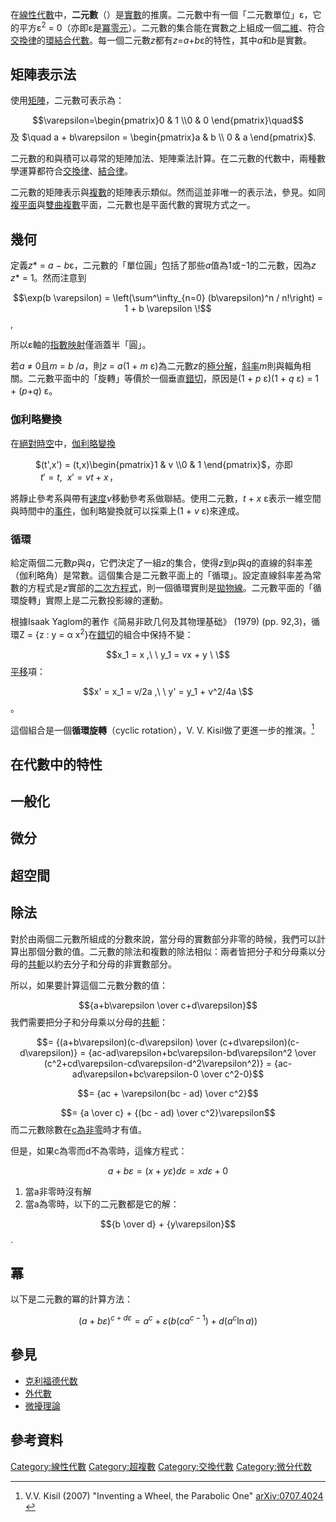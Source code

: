 {{multiple issues|
{{expand|time=2015-04-19}}
{{refimprove|time=2015-04-19}}
}}
{{NoteTA
|G1 = IT
}}
{{數}}
在[[線性代數|線性代數]]中，'''二元數'''（{{lang-en|Dual number}}）是[[實數|實數]]的推廣。二元數中有一個「二元數單位」ε，它的平方ε<sup>2</sup> = 0（亦即ε是[[冪零元|冪零元]]）。二元數的集合能在實數之上組成一個[[向量空間的維數|二維]]、符合[[交換律|交換律]]的[[環_(代數)|環]][[結合代數|結合代數]]。每一個二元數''z''都有''z''=''a''+''b''ε的特性，其中''a''和''b''是實數。

==矩陣表示法==
使用[[矩陣|矩陣]]，二元數可表示為：
:<math>\varepsilon=\begin{pmatrix}0 & 1 \\0 & 0 \end{pmatrix}\quad</math> 及 <math>\quad a + b\varepsilon = \begin{pmatrix}a & b \\ 0 & a \end{pmatrix}</math>.

二元數的和與積可以尋常的矩陣加法、矩陣乘法計算。在二元數的代數中，兩種數學運算都符合[[交換律|交換律]]、[[結合律|結合律]]。

二元數的矩陣表示與[[複數_(數學)|複數]]的矩陣表示類似。然而這並非唯一的表示法，參見{{link-en|2×2實矩陣|2 × 2 real matrices}}。如同[[複平面|複平面]]與[[雙曲複數|雙曲複數]]平面，二元數也是平面代數的實現方式之一。

==幾何==
定義''z''* = ''a'' − ''b''ε，二元數的「單位圓」包括了那些''a''值為1或−1的二元數，因為''z z''* = 1。然而注意到
:<math> \exp(b \varepsilon) = \left(\sum^\infty_{n=0} (b\varepsilon)^n / n!\right) = 1 + b \varepsilon \!</math>,

所以ε軸的[[指數映射_(李群)|指數映射]]僅涵蓋半「圓」。

若''a'' ≠ 0且''m'' = ''b'' /''a''，則''z'' = ''a''(1 + ''m'' ε)為二元數''z''的[[極分解|極分解]]，[[斜率|斜率]]''m''則與輻角相關。二元數平面中的「旋轉」等價於一個垂直[[錯切|錯切]]，原因是(1 + ''p'' ε)(1 + ''q'' ε) = 1 + (''p''+''q'') ε。

===伽利略變換===
在[[絕對時空|絕對時空]]中，[[伽利略變換|伽利略變換]]
: <math>(t',x') = (t,x)\begin{pmatrix}1 & v \\0 & 1 \end{pmatrix}</math>，亦即
: <math>\ \ t'=t,\ \  x' = vt + x  \!</math>，

將靜止參考系與帶有[[速度|速度]]''v''移動參考系做聯結。使用二元數，''t'' + ''x'' ε表示一維空間與時間中的[[事件|事件]]，伽利略變換就可以採乘上(1 + ''v'' ε)來達成。

===循環===
給定兩個二元數''p''與''q''，它們決定了一組''z''的集合，使得''z''到''p''與''q''的直線的斜率差（伽利略角）是常數。這個集合是二元數平面上的「循環」。設定直線斜率差為常數的方程式是''z''實部的[[二次方程式|二次方程式]]，則一個循環實則是[[拋物線|拋物線]]。二元數平面的「循環旋轉」實際上是二元數投影線的運動。

根據Isaak Yaglom的著作《简易非欧几何及其物理基础》 (1979) (pp. 92,3)，循環Z = {z : y = α x<sup>2</sup>}在[[錯切|錯切]]的組合中保持不變：
:<math>x_1 = x ,\ \  y_1 = vx + y \ \ </math>
[[平移|平移]]項：
:<math>x' = x_1 = v/2a  ,\ \  y' = y_1 + v^2/4a \ </math>。

這個組合是一個'''循環旋轉'''（cyclic rotation），V. V. Kisil做了更進一步的推演。<ref>V.V. Kisil (2007) "Inventing a Wheel, the Parabolic One" [http://arxiv.org/abs/0707.4024 arXiv:0707.4024] {{Wayback|url=http://arxiv.org/abs/0707.4024 |date=20201018064405 }}</ref>

==在代數中的特性==
==一般化==
==微分==
==超空間==
==除法==
對於由兩個二元數所組成的分數來說，當分母的實數部分非零的時候，我們可以計算出那個分數的值。二元數的除法和複數的除法相似：兩者皆把分子和分母乘以分母的[[共軛複數|共軛]]以約去分子和分母的非實數部分。

所以，如果要計算這個二元數分數的值：
:<math>{a+b\varepsilon \over c+d\varepsilon}</math>
我們需要把分子和分母乘以分母的[[共軛複數|共軛]]：
:<math>= {(a+b\varepsilon)(c-d\varepsilon) \over (c+d\varepsilon)(c-d\varepsilon)}
= {ac-ad\varepsilon+bc\varepsilon-bd\varepsilon^2 \over (c^2+cd\varepsilon-cd\varepsilon-d^2\varepsilon^2)}
= {ac-ad\varepsilon+bc\varepsilon-0 \over c^2-0}</math>
:<math>= {ac + \varepsilon(bc - ad) \over c^2}</math>
:<math>= {a \over c} + {(bc - ad) \over c^2}\varepsilon</math>
而二元數除數在[[除以零|c為非零]]時才有值。

但是，如果c為零而d不為零時，這條方程式：
:<math>{a+b\varepsilon = (x+y\varepsilon) d\varepsilon} = {xd\varepsilon + 0}</math>
#當a非零時沒有解
#當a為零時，以下的二元數都是它的解：
:<math>{b \over d} + {y\varepsilon}</math>.

==冪==
以下是二元數的冪的計算方法：
:<math>(a+b\varepsilon)^{c+d\varepsilon}=a^c+\varepsilon(b (c a^{c-1})+d (a^c \ln a))</math>

==參見==
*[[克利福德代数|克利福德代数]]
*[[外代數|外代數]]
*[[微擾理論|微擾理論]]

==參考資料==
{{Reflist}}
{{數的系統}}
[[Category:線性代數|Category:線性代數]]
[[Category:超複數|Category:超複數]]
[[Category:交換代數|Category:交換代數]]
[[Category:微分代数|Category:微分代数]]